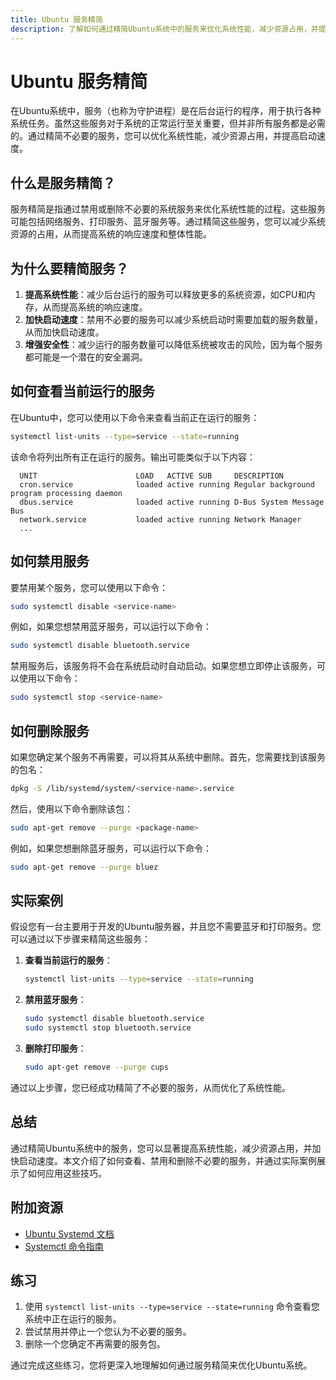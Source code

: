 ```yaml
---
title: Ubuntu 服务精简
description: 了解如何通过精简Ubuntu系统中的服务来优化系统性能，减少资源占用，并提高启动速度。
---
```


# Ubuntu 服务精简

在Ubuntu系统中，服务（也称为守护进程）是在后台运行的程序，用于执行各种系统任务。虽然这些服务对于系统的正常运行至关重要，但并非所有服务都是必需的。通过精简不必要的服务，您可以优化系统性能，减少资源占用，并提高启动速度。

## 什么是服务精简？

服务精简是指通过禁用或删除不必要的系统服务来优化系统性能的过程。这些服务可能包括网络服务、打印服务、蓝牙服务等。通过精简这些服务，您可以减少系统资源的占用，从而提高系统的响应速度和整体性能。

## 为什么要精简服务？

1. **提高系统性能**：减少后台运行的服务可以释放更多的系统资源，如CPU和内存，从而提高系统的响应速度。
2. **加快启动速度**：禁用不必要的服务可以减少系统启动时需要加载的服务数量，从而加快启动速度。
3. **增强安全性**：减少运行的服务数量可以降低系统被攻击的风险，因为每个服务都可能是一个潜在的安全漏洞。

## 如何查看当前运行的服务

在Ubuntu中，您可以使用以下命令来查看当前正在运行的服务：

```bash
systemctl list-units --type=service --state=running
```

该命令将列出所有正在运行的服务。输出可能类似于以下内容：

```plaintext
  UNIT                      LOAD   ACTIVE SUB     DESCRIPTION
  cron.service              loaded active running Regular background program processing daemon
  dbus.service              loaded active running D-Bus System Message Bus
  network.service           loaded active running Network Manager
  ...
```

## 如何禁用服务

要禁用某个服务，您可以使用以下命令：

```bash
sudo systemctl disable <service-name>
```

例如，如果您想禁用蓝牙服务，可以运行以下命令：

```bash
sudo systemctl disable bluetooth.service
```

禁用服务后，该服务将不会在系统启动时自动启动。如果您想立即停止该服务，可以使用以下命令：

```bash
sudo systemctl stop <service-name>
```

## 如何删除服务

如果您确定某个服务不再需要，可以将其从系统中删除。首先，您需要找到该服务的包名：

```bash
dpkg -S /lib/systemd/system/<service-name>.service
```

然后，使用以下命令删除该包：

```bash
sudo apt-get remove --purge <package-name>
```

例如，如果您想删除蓝牙服务，可以运行以下命令：

```bash
sudo apt-get remove --purge bluez
```

## 实际案例

假设您有一台主要用于开发的Ubuntu服务器，并且您不需要蓝牙和打印服务。您可以通过以下步骤来精简这些服务：

1. **查看当前运行的服务**：

   ```bash
   systemctl list-units --type=service --state=running
   ```

2. **禁用蓝牙服务**：

   ```bash
   sudo systemctl disable bluetooth.service
   sudo systemctl stop bluetooth.service
   ```

3. **删除打印服务**：

   ```bash
   sudo apt-get remove --purge cups
   ```

通过以上步骤，您已经成功精简了不必要的服务，从而优化了系统性能。

## 总结

通过精简Ubuntu系统中的服务，您可以显著提高系统性能，减少资源占用，并加快启动速度。本文介绍了如何查看、禁用和删除不必要的服务，并通过实际案例展示了如何应用这些技巧。

## 附加资源

- [Ubuntu Systemd 文档](https://wiki.ubuntu.com/Systemd)
- [Systemctl 命令指南](https://www.digitalocean.com/community/tutorials/how-to-use-systemctl-to-manage-systemd-services-and-units)

## 练习

1. 使用 `systemctl list-units --type=service --state=running` 命令查看您系统中正在运行的服务。
2. 尝试禁用并停止一个您认为不必要的服务。
3. 删除一个您确定不再需要的服务包。

通过完成这些练习，您将更深入地理解如何通过服务精简来优化Ubuntu系统。
